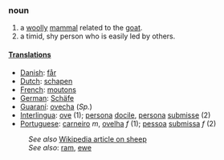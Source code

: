 ===noun===
#a [[woolly]] [[mammal]] related to the [[goat]].
#a timid, shy person who is easily led by others.
====[[Translation]]s====
*[[Danish]]: [[får]]
*[[Dutch]]: [[schapen]]
*[[French]]: [[moutons]]
*[[German]]: [[Schäfe]]
*[[Guaraní]]: [[ovecha]] (''Sp.'')
*[[Interlingua]]: [[ove]] (1); [[persona]] [[docile]], [[persona]] [[submisse]] (2)
*[[Portuguese]]: [[carneiro]] ''m'', [[ovelha]] ''f'' (1); [[pessoa]] [[submissa]] ''f'' (2)

:''See also'' [[w:sheep|Wikipedia article on sheep]]
:''See also'': [[ram]], [[ewe]]